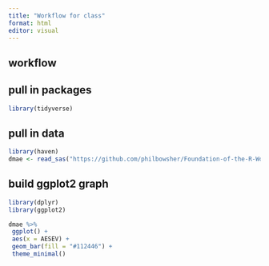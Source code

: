 ```yaml
---
title: "Workflow for class"
format: html
editor: visual
---
```


## workflow

## pull in packages
```r
library(tidyverse)
```



## pull in data
```r
library(haven)
dmae <- read_sas("https://github.com/philbowsher/Foundation-of-the-R-Workflow-workshop-2019-09-06/raw/master/Examples/data/dmae.sas7bdat ", NULL)
```


## build ggplot2 graph
```r
library(dplyr)
library(ggplot2)

dmae %>%
 ggplot() +
 aes(x = AESEV) +
 geom_bar(fill = "#112446") +
 theme_minimal()

```

